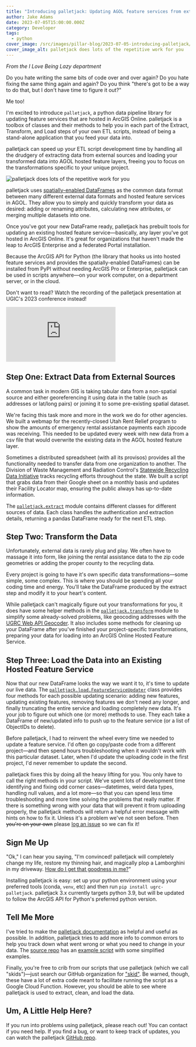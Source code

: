 ```yaml
---
title: "Introducing palletjack: Updating AGOL feature services from external sources"
author: Jake Adams
date: 2023-07-05T15:00:00.000Z
category: Developer
tags:
  - python
cover_image: /src/images/pillar-blog/2023-07-05-introducing-palletjack/palletjack_overview.png
cover_image_alt: palletjack does lots of the repetitive work for you
---
```



_From the I Love Being Lazy department_

Do you hate writing the same bits of code over and over again? Do you hate fixing the same thing again and again? Do you think "there's got to be a way to do that, but I don't have time to figure it out?"

Me too!

I'm excited to introduce `palletjack`, a python data pipeline library for updating feature services that are hosted in ArcGIS Online. palletjack is a toolbox of classes and their methods to help you in each part of the Extract, Transform, and Load steps of your own ETL scripts, instead of being a stand-alone application that you feed your data into.

palletjack can speed up your ETL script development time by handling all the drudgery of extracting data from external sources and loading your transformed data into AGOL hosted feature layers, freeing you to focus on the transformations specific to your unique project.

![palletjack does lots of the repetitive work for you](../../images/pillar-blog/2023-07-05-introducing-palletjack/palletjack_overview.png)

palletjack uses [spatially-enabled DataFrames](https://developers.arcgis.com/python/guide/introduction-to-the-spatially-enabled-dataframe/) as the common data format between many different external data formats and hosted feature services in AGOL. They allow you to simply and quickly transform your data as desired: adding or renaming attributes, calculating new attributes, or merging multiple datasets into one.

Once you've got your new DataFrame ready, palletjack has prebuilt tools for updating an existing hosted feature service—basically, any layer you've got hosted in ArcGIS Online. It's great for organizations that haven't made the leap to ArcGIS Enterprise and a federated Portal installation.

Because the ArcGIS API for Python (the library that hooks us into hosted feature services and provides the spatially-enabled DataFrames) can be installed from PyPI without needing ArcGIS Pro or Enterprise, palletjack can be used in scripts anywhere—on your work computer, on a department server, or in the cloud.

Don't want to read? Watch the recording of the palletjack presentation at UGIC's 2023 conference instead!

<iframe
  class="mx-auto aspect-video w-full max-w-4xl rounded-lg border-2 border-black shadow-xl"
  src="https://www.youtube.com/embed/iDXmzKIV1mg?si=hDFs45obVOao2Blj"
  title="YouTube video player"
  frameborder="0"
  allow="accelerometer; autoplay; clipboard-write; encrypted-media; gyroscope; picture-in-picture; web-share"
  allowfullscreen
></iframe>

## Step One: Extract Data from External Sources

A common task in modern GIS is taking tabular data from a non-spatial source and either georeferencing it using data in the table (such as addresses or lat/long pairs) or joining it to some pre-existing spatial dataset.

We're facing this task more and more in the work we do for other agencies. We built a webmap for the recently-closed Utah Rent Relief program to show the amounts of emergency rental assistance payments each zipcode was receiving. This needed to be updated every week with new data from a csv file that would overwrite the existing data in the AGOL hosted feature layer.

Sometimes a distributed spreadsheet (with all its provisos) provides all the functionality needed to transfer data from one organization to another. The Division of Waste Management and Radiation Control's [Statewide Recycling Data Initiative](https://deq.utah.gov/waste-management-and-radiation-control/statewide-recycling-data-initiative) tracks recycling efforts throughout the state. We built a script that grabs data from their Google sheet on a monthly basis and updates their Facility Locator map, ensuring the public always has up-to-date information.

The [`palletjack.extract`](https://agrc.github.io/palletjack/palletjack/extract.html) module contains different classes for different sources of data. Each class handles the authentication and extraction details, returning a pandas DataFrame ready for the next ETL step.

## Step Two: Transform the Data

Unfortunately, external data is rarely plug and play. We often have to massage it into form, like joining the rental assistance data to the zip code geometries or adding the proper county to the recycling data.

Every project is going to have it's own specific data transformations—some simple, some complex. This is where you should be spending all your coding time and energy. You'll take the DataFrame produced by the extract step and modify it to your heart's content.

While palletjack can't magically figure out your transformations for you, it does have some helper methods in the [`palletjack.transform`](https://agrc.github.io/palletjack/palletjack/transform.html) module to simplify some already-solved problems, like geocoding addresses with the [UGRC Web API Geocoder](https://gis.utah.gov/data/address-geocoders-locators/#WebAPI). It also includes some methods for cleaning up your DataFrame after you've finished your project-specific transformations, preparing your data for loading into an ArcGIS Online Hosted Feature Service.

## Step Three: Load the Data into an Existing Hosted Feature Service

Now that our new DataFrame looks the way we want it to, it's time to update our live data. The [`palletjack.load.FeatureServiceUpdater`](https://agrc.github.io/palletjack/palletjack/load.html#palletjack.load.FeatureServiceUpdater) class provides four methods for each possible updating scenario: adding new features, updating existing features, removing features we don't need any longer, and finally truncating the entire service and loading completely new data. It's your job to figure out which one (or more) methods to use. They each take a DataFrame of new/updated info to push up to the feature service (or a list of ObjectIDs to delete).

Before palletjack, I had to reinvent the wheel every time we needed to update a feature service. I'd often go copy/paste code from a different project—and then spend hours troubleshooting when it wouldn't work with this particular dataset. Later, when I'd update the uploading code in the first project, I'd never remember to update the second.

palletjack fixes this by doing all the heavy lifting for you. You only have to call the right methods in your script. We've spent lots of development time identifying and fixing odd corner cases—datetimes, weird data types, handling null values, and a lot more—so that you can spend less time troubleshooting and more time solving the problems that really matter. If there is something wrong with your data that will prevent it from uploading properly, the palletjack methods will return a helpful error message with hints on how to fix it. Unless it's a problem we've not seen before. Then ~~you're on your own~~ please [log an issue](https://github.com/agrc/palletjack/issues/new) so we can fix it!

## Sign Me Up

"Ok," I can hear you saying, "I'm convinced! palletjack will completely change my life, restore my thinning hair, and magically plop a Lamborghini in my driveway. [How do I get that goodness in me?](https://www.youtube.com/watch?v=_xOsqQM8jFU)"

Installing palletjack is easy: set up your python environment using your preferred tools (conda, `venv`, etc) and then run `pip install ugrc-palletjack`. palletjack 3.x currently targets python 3.9, but will be updated to follow the ArcGIS API for Python's preferred python version.

## Tell Me More

I've tried to make the [palletjack documentation](https://agrc.github.io/palletjack/palletjack/) as helpful and useful as possible. In addition, palletjack tries to add more info to common errors to help you track down what went wrong or what you need to change in your data. The [source repo](https://github.com/agrc/palletjack/) has an [example script](https://github.com/agrc/palletjack/blob/main/docs/examples.py) with some simplified examples.

Finally, you're free to crib from our scripts that use palletjack (which we call "skids")—just search our GitHub organization for ["skid"](https://github.com/agrc?q=skid&type=all&language=&sort=). Be warned, though, these have a lot of extra code meant to facilitate running the script as a Google Cloud Function. However, you should be able to see where palletjack is used to extract, clean, and load the data.

## Um, A Little Help Here?

If you run into problems using palletjack, please reach out! You can contact <Contacts inline subject={frontmatter.title} contactKey='palletjack' /> if you need help. If you find a bug, or want to keep track of updates, you can watch the palletjack [GitHub repo](https://github.com/agrc/palletjack).
